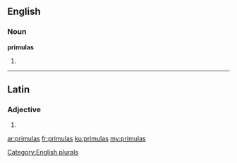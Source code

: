 ==English==

===Noun===
'''primulas'''

# {{plural of|primula}}

[[Category:English plurals]]

----

==Latin==

===Adjective===
{{la-adj-form|prīmulās}}

# {{inflection of|primulus|prīmulus|acc|f|p|lang=la}}

[[ar:primulas]]
[[fr:primulas]]
[[ku:primulas]]
[[my:primulas]]